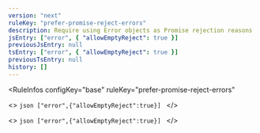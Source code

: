```yaml
---
version: "next"
ruleKey: "prefer-promise-reject-errors"
description: Require using Error objects as Promise rejection reasons
jsEntry: ["error", { "allowEmptyReject": true }]
previousJsEntry: null
tsEntry: ["error", { "allowEmptyReject": true }]
previousTsEntry: null
history: []
---
```


<RuleInfos 
  configKey="base" 
  ruleKey="prefer-promise-reject-errors" 
>
  <>
    ```json
    ["error",{"allowEmptyReject":true}]
    ```
  </>

  <>
    ```json
    ["error",{"allowEmptyReject":true}]
    ```
  </>
</RuleInfos>
